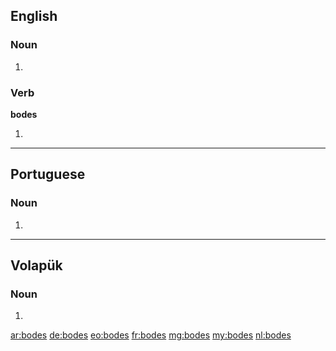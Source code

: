 ==English==

===Noun===
{{head|en}}

# {{plural of|bode}}

===Verb===
'''bodes'''

# {{en-third-person singular of|bode}}

----

==Portuguese==

===Noun===
{{head|pt}} {{m}}

# {{plural of|bode|lang=pt}}

----

==Volapük==

===Noun===
{{head|vo}}

# {{dative of|p=1|bod|lang=vo}}

[[ar:bodes]]
[[de:bodes]]
[[eo:bodes]]
[[fr:bodes]]
[[mg:bodes]]
[[my:bodes]]
[[nl:bodes]]